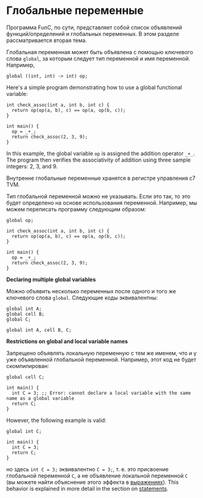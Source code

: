 
# Глобальные переменные

Программа FunC, по сути, представляет собой список объявлений функций/определений и глобальных переменных.
В этом разделе рассматривается вторая тема.

Глобальная переменная может быть объявлена ​​с помощью ключевого слова `global`, за которым следует тип переменной и имя переменной. Например,

```func
global ((int, int) -> int) op;
```

Here's a simple program demonstrating how to use a global functional variable:

```func
int check_assoc(int a, int b, int c) {
  return op(op(a, b), c) == op(a, op(b, c));
}

int main() {
  op = _+_;
  return check_assoc(2, 3, 9);
}
```

In this example, the global variable `op` is assigned the addition operator `_+_`. The program then verifies the associativity of addition using three sample integers: 2, 3, and 9.

Внутренне глобальные переменные хранятся в регистре управления c7 TVM.

Тип глобальной переменной можно не указывать.
Если это так, то это будет определено на основе использования переменной.
Например, мы можем переписать программу следующим образом:

```func
global op;

int check_assoc(int a, int b, int c) {
  return op(op(a, b), c) == op(a, op(b, c));
}

int main() {
  op = _+_;
  return check_assoc(2, 3, 9);
}
```

**Declaring multiple global variables**

Можно объявить несколько переменных после одного и того же ключевого слова `global`.
Следующие коды эквивалентны:

```func
global int A;
global cell B;
global C;
```

```func
global int A, cell B, C;
```

**Restrictions on global and local variable names**

Запрещено объявлять локальную переменную с тем же именем, что и у уже объявленной глобальной переменной. Например, этот код не будет скомпилирован:

```func
global cell C;

int main() {
  int C = 3; ;; Error: cannot declare a local variable with the same name as a global variable
  return C;
}
```

However, the following example is valid:

```func
global int C;

int main() {
  int C = 3;
  return C;
}
```

но здесь `int C = 3;` эквивалентно `C = 3;`, т. е. это присвоение глобальной переменной `C`, а не объявление локальной переменной `C` (вы можете найти объяснение этого эффекта в [выражениях](/v3/documentation/smart-contracts/func/docs/statements#variable-declaration)).
This behavior is explained in more detail in the section on [statements](/v3/documentation/smart-contracts/func/docs/statements#variable-declaration).

<Feedback />
